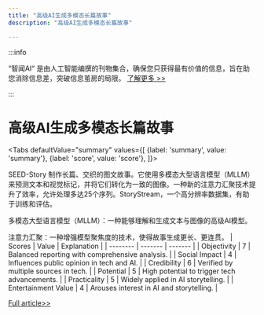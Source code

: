 ```yaml
---
title: "高级AI生成多模态长篇故事"
description: "高级AI生成多模态长篇故事"

---
```



:::info

“智闻AI“ 是由人工智能编撰的刊物集合，确保您只获得最有价值的信息，旨在助您消除信息差，突破信息茧房的局限。  [了解更多 >>](/)

:::

# 高级AI生成多模态长篇故事


<Tabs
	defaultValue="summary"
	values={[
	{label: 'summary', value: 'summary'},
	{label: 'score', value: 'score'},
]}>
<TabItem value="summary">


SEED-Story 制作长篇、交织的图文故事。它使用多模态大型语言模型（MLLM）来预测文本和视觉标记，并将它们转化为一致的图像。一种新的注意力汇聚技术提升了效率，允许处理多达25个序列。StoryStream，一个高分辨率数据集，有助于训练和评估。

多模态大型语言模型（MLLM）：一种能够理解和生成文本与图像的高级AI模型。

注意力汇聚：一种增强模型聚焦度的技术，使得故事生成更长、更连贯。
</TabItem>
<TabItem value="score">
	| Scores     | Value   | Explanation |
	| -------- | ------- | ------- |
	| Objectivity  | 7    | Balanced reporting with comprehensive analysis.    |
	| Social Impact | 4     | Influences public opinion in tech and AI.    |
	| Credibility    | 6    | Verified by multiple sources in tech.    |
	| Potential    | 5    | High potential to trigger tech advancements.    |
	| Practicality    | 5    | Widely applied in AI storytelling.    |
	| Entertainment Value    | 4    | Arouses interest in AI and storytelling.    |
</TabItem>
</Tabs>

[Full article>>](https://arxiv.org/abs/2407.08683)
